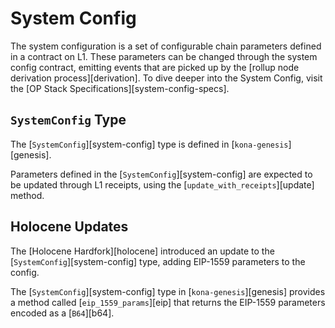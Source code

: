 # System Config

The system configuration is a set of configurable chain parameters
defined in a contract on L1. These parameters can be changed through
the system config contract, emitting events that are picked up by
the [rollup node derivation process][derivation]. To dive deeper
into the System Config, visit the
[OP Stack Specifications][system-config-specs].

## `SystemConfig` Type

The [`SystemConfig`][system-config] type is defined in
[`kona-genesis`][genesis].

Parameters defined in the [`SystemConfig`][system-config] are expected to be
updated through L1 receipts, using the [`update_with_receipts`][update] method.

## Holocene Updates

The [Holocene Hardfork][holocene] introduced an update to the
[`SystemConfig`][system-config] type, adding EIP-1559 parameters to the config.

The [`SystemConfig`][system-config] type in [`kona-genesis`][genesis] provides
a method called [`eip_1559_params`][eip] that returns the EIP-1559 parameters
encoded as a [`B64`][b64].



[op-stack]: https://github.com/ethereum-optimism/optimism
[op-program]: https://github.com/ethereum-optimism/optimism/tree/develop/op-program
[cannon]: https://github.com/ethereum-optimism/optimism/tree/develop/cannon
[cannon-rs]: https://github.com/op-rs/cannon-rs
[asterisc]: https://github.com/ethereum-optimism/asterisc
[fp-specs]: https://specs.optimism.io/experimental/fault-proof/index.html
[fpp-specs]: https://specs.optimism.io/experimental/fault-proof/index.html#fault-proof-program
[preimage-specs]: https://specs.optimism.io/experimental/fault-proof/index.html#pre-image-oracle
[cannon-specs]: https://specs.optimism.io/experimental/fault-proof/cannon-fault-proof-vm.html#cannon-fault-proof-virtual-machine
[l2-output-root]: https://specs.optimism.io/protocol/proposals.html#l2-output-commitment-construction
[op-succinct]: https://github.com/succinctlabs/op-succinct
[revm]: https://github.com/bluealloy/revm

[kona]: https://github.com/op-rs/kona
[issues]: https://github.com/op-rs/kona/issues
[new-issue]: https://github.com/op-rs/kona/issues/new
[contributing]: https://github.com/op-rs/kona/tree/main/CONTRIBUTING.md

[op-labs]: https://github.com/ethereum-optimism
[bad-boi-labs]: https://github.com/BadBoiLabs
